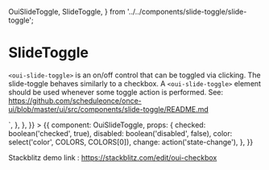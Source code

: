   OuiSlideToggle,
  SlideToggle,
} from '../../components/slide-toggle/slide-toggle';

<Meta title="MDX/SlideToggle" component={SlideToggle} />

# SlideToggle

`<oui-slide-toggle>` is an on/off control that can be toggled via clicking. The slide-toggle behaves similarly to a checkbox. A `<oui-slide-toggle>` element should be used whenever some toggle action is performed. See: https://github.com/scheduleonce/once-ui/blob/master/ui/src/components/slide-toggle/README.md

<Canvas>
  <Story
    name="regular"
    parameters={{
      docs: {
        source: {
          code: `<oui-slide-toggle color="primary"></oui-slide-toggle>`,
        },
      },
    }}
  >
    {{
      component: OuiSlideToggle,
      props: {
        checked: boolean('checked', true),
        disabled: boolean('disabled', false),
        color: select('color', COLORS, COLORS[0]),
        change: action('state-change'),
      },
    }}
  </Story>
</Canvas>

Stackblitz demo link : https://stackblitz.com/edit/oui-checkbox

<ArgsTable of={OuiSlideToggle} />
